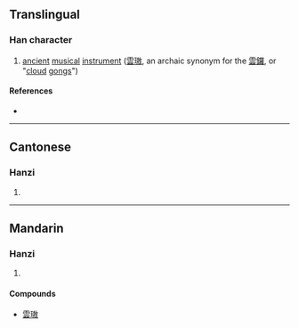 {{character info/new}}
==Translingual==

===Han character===
{{Han char|rn=96|rad=玉|as=11|sn=15|four=18140|canj=MGGSK,MGQSK|ids=⿰𤣩敖}}

# [[ancient]] [[music]]al [[instrument]] ([[雲璈]], an archaic synonym for the [[雲鑼]], or "[[cloud]] [[gong]]s")

====References====
* {{Han ref|kx=0741.060|dkj=21204|dj=1150.240|hdz=21133.040|uh=7488|ud=29832|bh=E6A9|bd=59049}}

----

==Cantonese==

===Hanzi===
{{yue-hanzi|jyut=|y=ngou6}}

# {{defn|lang=yue|sort=玉11}}

----

==Mandarin==

===Hanzi===
{{cmn-hanzi|pin=[[áo]] ([[ao2]])|wg=ao<sup>2</sup>}}

# {{defn|lang=cmn|sort=玉11}}

====Compounds====
* [[雲璈]]